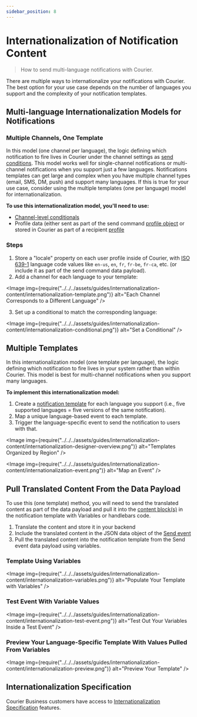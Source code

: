 ```yaml
---
sidebar_position: 8
---
```



# Internationalization of Notification Content

> How to send multi-language notifications with Courier.

There are multiple ways to internationalize your notifications with Courier. The best option for your use case depends on the number of languages you support and the complexity of your notification templates.

## Multi-language Internationalization Models for Notifications

### Multiple Channels, One Template

In this model (one channel per language), the logic defining which notification to fire lives in Courier under the channel settings as [send conditions](../notification-settings/send-conditions.mdx).
This model works well for single-channel notifications or multi-channel notifications when you support just a few languages. Notifications templates can get large and complex when you have multiple channel types (email, SMS, DM, push) and support many languages. If this is true for your use case, consider using the multiple templates (one per language) model for internationalization.

**To use this internationalization model, you'll need to use:**

- [Channel-level conditionals](../notification-settings/send-conditions.mdx/#for-notifications-and-channels)
- Profile data (either sent as part of the send command [profile object](/docs/platform/content/using-variables/inserting-variables/#the-user-profile) or stored in Courier as part of a recipient [profile](../../../reference/profiles/intro.mdx)

### Steps

1. Store a "locale" property on each user profile inside of Courier, with [ISO 639-1](https://www.andiamo.co.uk/resources/iso-language-codes/) language code values like `en-us`, `en`, `fr`, `fr-be`, `fr-ca`, etc. (or include it as part of the send command data payload).
2. Add a channel for each language to your template:

<Image
  img={require("../../../assets/guides/internationalization-content/internationalization-template.png")}
  alt="Each Channel Corresponds to a Different Language"
/>

3. Set up a conditional to match the corresponding language:

<Image
  img={require("../../../assets/guides/internationalization-content/internationalization-conditional.png")}
  alt="Set a Conditional"
/>

## Multiple Templates

In this internationalization model (one template per language), the logic defining which notification to fire lives in your system rather than within Courier. This model is best for multi-channel notifications when you support many languages.

**To implement this internationalization model:**

1. Create a [notification template](design-a-notification.mdx) for each language you support (i.e., five supported languages = five versions of the same notification).
2. Map a unique language-based event to each template.
3. Trigger the language-specific event to send the notification to users with that.

<Image
  img={require("../../../assets/guides/internationalization-content/internationalization-designer-overview.png")}
  alt="Templates Organized by Region"
/>

<Image
  img={require("../../../assets/guides/internationalization-content/internationalization-event.png")}
  alt="Map an Event"
/>

## Pull Translated Content From the Data Payload

To use this (one template) method, you will need to send the translated content as part of the data payload and pull it into the [content block(s)](/docs/platform/content/notification-designer/notification-designer-overview/#reusable-drag-and-drop-content) in the notification template with Variables or handlebars code.

<!-- Link follow-up doc -->

1. Translate the content and store it in your backend
2. Include the translated content in the JSON data object of the [Send event](reference/send/intro.mdx)
3. Pull the translated content into the notification template from the Send event data payload using variables.

### Template Using Variables

<Image
  img={require("../../../assets/guides/internationalization-content/internationalization-variables.png")}
  alt="Populate Your Template with Variables"
/>

### Test Event With Variable Values

<Image
  img={require("../../../assets/guides/internationalization-content/internationalization-test-event.png")}
  alt="Test Out Your Variables Inside a Test Event"
/>

### Preview Your Language-Specific Template With Values Pulled From Variables

<Image
  img={require("../../../assets/guides/internationalization-content/internationalization-preview.png")}
  alt="Preview Your Template"
/>

## Internationalization Specification

Courier Business customers have access to [Internationalization Specification](../internationalization-specification.mdx) features.

